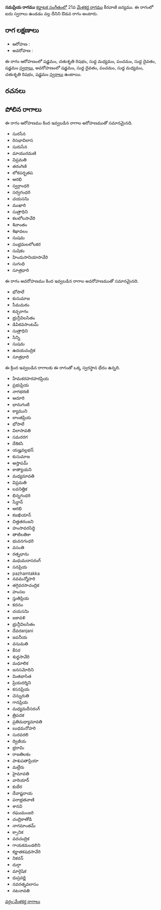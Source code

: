 {{Infobox ragam
	| name          	= సమప్రియ
	| synonym	    	= 
	| mela          	= 
	| chakra        	= 
	| janaka        	= 
	| type          	= ఔడవ
	| arohanam      	= {{svaraC|S|R2|M1|P|D1|S'}} 
	| avarohanam    	= {{svaraC|S'|D1|P|M1|R2|S}}
	| jeeva         	=
	| chhaya        	=
	| nyasa         	=
	| vishesha      	= 
	| equivalent  		= 
}}
{{కర్ణాటక సంగీత రాగాలు}}
'''సమప్రియ రాగము''' [[కర్ణాటక సంగీతం]]లో 21వ [[మేళకర్త రాగము]] కీరవాణి జన్యము.  ఈ రాగంలో ఐదు స్వరాలు ఉండడం వల్ల దీనిని ఔడవ రాగం అంటారు.


==రాగ లక్షణాలు==


* ఆరోహణ : {{svaraC|S|R2|M1|P|D1|S'}} 
* అవరోహణ : {{svaraC|S'|D1|P|M1|R2|S}}

ఈ రాగం ఆరోహణంలో షడ్జమం, చతుశృతి రిషభం, సుద్ద మధ్యమం, పంచమం, సుద్ద దైవతం, షడ్జమం [[స్వరాలు]], అవరోహణంలో షడ్జమం, సుద్ద దైవతం, పంచమం, సుద్ద మధ్యమం, చతుశృతి రిషభం, షడ్జమం [[స్వరాలు]] ఉంటాయి.

==రచనలు==



==పోలిన రాగాలు==
ఈ రాగం ఆరోహణము కింద ఇవ్వబడిన రాగాల ఆరోహణముతో సమానమైనది.
* సురసేన
* రిసభావిలాస
* సురుసేన
* మాయురమణి
* విప్రమతి
* తరంగిణి
* లోకపర్భతప
* ఆరభి
* స్వర్గాంధరి
* సర్వగంధరి
* చయసనిు
* ముఖారి
* సుత్రాధిని
* కలలోలసావేరి
* శివాంతం
* శిఖావలం
* సుషమ
* సంభ్రమలలోలకర
* సుషికం
* హిందుసానియాసావేరి
* సుగంధి
* సూత్రధారి

ఈ రాగం అవరోహణము కింద ఇవ్వబడిన రాగాల అవరోహణముతో సమానమైనది.
* భోసాలే
* కుసుమాజ
* సీమమఠం
* కచ్చరాగం
* భ్రున్గీవిలసితం
* డిపికవసాంటమ్
* సుత్రాధిని
* సిన్ని
* సుషమ
* ఉదయచంద్రిక
* సూత్రధారి

ఈ క్రింద ఇవ్వబడిన రాగాలకు ఈ రాగంతో ఒక్క స్వరస్థాన భేదం ఉన్నది.
* హేమకరహరహరప్రియ
* ప్రభుప్రియ
* నాగభరణి
* ఆదూరి
* భానుగంటి
* క్యాముని
* లాంతప్రియ
* భోసాలే
* విలాసావతి
* సమరరగ
* దేశికసి
* యజ్హవల్లభన్
* కుసుమాజ
* ఆస్తాపమ్
* కాత్యాయని
* మధ్యమావతి
* విప్రమతి
* లవనిత్తిక
* భిన్నగంధరి
* సేన్దాన్
* ఆరభి
* కజఖియాన్
* చిత్తతరంజని
* హంసావరసిద్ధి
* తాటిలతికా
* భువనగంధరి
* వసంతి
* రత్నభాను
* మధుమదాసరంగ్
* సనప్రియ
* pazhamtakka
* నవమన్మోహరి
* తగ్గివరసాచంద్రిక
* హంసల
* స్తుతిప్రియ
* కదనం
* చయసనిు
* జకావళి
* భ్రున్గీవిలసితం
* దేవరanjani
* జపనీయ
* వసుమతి
* కేసర
* శుధ్ధసావేరి
* మధూలిక
* జనసమోదిని
* మితభాసిత
* ప్రియదర్శిని
* కసనప్రియ
* చెన్నురుతి
* గానప్రియ
* మధ్యమదీసరంగ్
* త్రిపదక
* ప్రతిమధ్యామావతి
* బుధమనోహరి
* సురవరలి
* ద్విజీయ
* భ్రరామి
* రాజతిలకం
* పాశుపతాప్రియా
* మల్లేరు
* హైమావతి
* వారియార్
* కుబేర
* దేవాష్టరాయ
* పరాభ్రతవాణి
* శానవి
* రఘుమంజరి
* చంద్రికాతోడి
* నాగమాంతమ్
* క్సానిక
* వదచంద్రిక
* గాయకమండలిని
* కర్ణాతకషధసావేరి
* నికరన్
* దుర్గా
* మార్గెషిక
* ధుస్రవర్ణి
* నవరత్నవలాసం
* నటనావతి



[[వర్గం:మేళకర్త రాగాలు]]